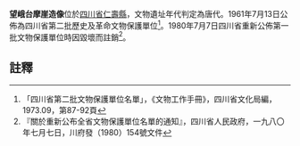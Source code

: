{{msg:四川省文物保護單位
|名稱 = 望峨台摩崖造像
|編號 = 11
|圖片 = 
|級別 = S02
|分類 = 
|時代 = [[唐代|唐代]]
|地点 = [[四川省|四川省]][[仁壽縣|仁壽縣]]
|坐標 =
|登錄 = 1961年7月13日
}}
'''望峨台摩崖造像'''位於[[四川省|四川省]][[仁壽縣|仁壽縣]]，文物遺址年代判定為唐代。1961年7月13日公佈為四川省第二批歷史及革命文物保護單位<ref>「四川省第二批文物保護單位名單」，《文物工作手冊》，四川省文化局編，1973.09，第87-92頁</ref>。1980年7月7日四川省重新公佈第一批文物保護單位時因毀壞而註銷<ref>『關於重新公布全省文物保護單位名單的通知』，四川省人民政府，一九八〇年七月七日，川府發（1980）154號文件</ref>。
==註釋==
{{reflist}}
{{文物保護單位小作品}}